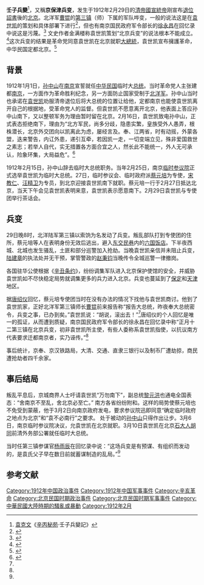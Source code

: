 {{主條目消歧義|本條目介紹的是1912年[[陆军第三镇|北洋軍第三鎮]]士兵發動的政變。關於其他同名或類似條目，請見[[北京兵變|北京兵變]]。}}

'''壬子兵變'''<ref>[[袁克文|袁克文]]《[[辛丙秘苑|辛丙秘苑]]·壬子兵變記》</ref>，又稱'''京保津兵变'''，发生于1912年2月29日的[[清帝國|清帝國]][[宣統帝|宣統帝]]刚宣布[[退位詔書|退位詔書]]後的[[北京|北京]]。北洋军[[曹锟|曹锟]]的[[陆军第三镇|第三镇]]（师）下属的军队哗变，一般的说法这是在[[袁世凯|袁世凯]]的策划和具体部署下进行<ref>{{cite web|url=http://news.xinhuanet.com/politics/2012-02/08/c_122671642.htm|title=“骨朽人间骂未消”——杀害李大钊的刽子手的下场|date=2012-02-08|publisher=新华网|accessdate=2014-10-30|archive-date=2014-12-08|archive-url=https://web.archive.org/web/20141208124859/http://news.xinhuanet.com/politics/2012-02/08/c_122671642.htm|dead-url=no}}</ref>，但也有南京国民政府军令部长的[[徐永昌|徐永昌]]在回忆录中说这是污蔑。<ref name="szscs">{{Cite web |url=http://www.cssn.cn/zgs/zgs_zgjds/201310/t20131025_546649.shtml |title=1912年“北京兵变”真的是袁世凯指使的吗？ |accessdate=2014-10-30 |archive-date=2014-10-30 |archive-url=https://web.archive.org/web/20141030155311/http://www.cssn.cn/zgs/zgs_zgjds/201310/t20131025_546649.shtml |dead-url=no }}</ref>
文史作者金满楼称袁世凯策划“北京兵变”的说法根本不能成立。<ref>{{cite web|url=http://www.cssn.cn/58/5800/580001/201306/t20130603_365205.shtml|title=论袁世凯策划民元“北京兵变”说之不能成立}}{{dead link|date=2017年11月 |bot=InternetArchiveBot |fix-attempted=yes }}</ref>这次兵变的结果是革命党同意袁世凯在北京就职[[大總統|大總統]]，袁世凯宣布擁護革命，中华民国定都北京。<ref>{{Cite web |url=http://news.china.com/history/all/11025807/20120228/17061494.html |title=袁世凯指使曹锟的部下制造了“北京兵变” |accessdate=2014-10-30 |archive-date=2014-10-30 |archive-url=https://web.archive.org/web/20141030155424/http://news.china.com/history/all/11025807/20120228/17061494.html |dead-url=no }}</ref>

==背景==
1912年1月1日，[[孙中山|孙中山]]在[[南京|南京]]宣誓就任[[中华民国|中华民国]]临时大[[总统|总统]]。当时革命党人主张建都[[南京|南京]]，一方面作为革命胜利纪念，另一方面防止国家受制于[[北洋军|北洋军]]。孙中山当时也承诺在[[袁世凯|袁世凯]]劝服清帝退位后将大总统的位置让给他，定都南京也能使袁世凯离开自己的根据地，受革命党人的监督。但袁世凯不愿意离开北京，他表面上答应孙中山南下，又以整顿军务为理由暂时留在北京。2月16日，袁世凯致电孙中山，正式表态拒绝南下，理由为“北方军民，尚多分歧，隐患实繁，皇族受外人愚弄，根株潜长，北京外交团向以凯离此为虑，屡经言及。奉、江两省，时有动摇，外蒙各盟，迭来警告，内讧外患，递引互牵，若因凯一走，一切变端立见，殊非爱国救世之素志；若举人自代，实无措置各方面合宜之人，然长此不能统一，外人无可承认，险象环集，大局益危”。<ref name="cnet">{{Cite web |url=http://www.cnetnews.com.cn/2009/0106/1303087.shtml |title=袁世凯制造“京保津兵变”的真相 |accessdate=2009-05-03 |archive-date=2009-08-05 |archive-url=https://web.archive.org/web/20090805085146/http://www.cnetnews.com.cn/2009/0106/1303087.shtml |dead-url=no }}</ref>

1912年2月15日，孙中山辞去临时大总统职务。当年2月25日，南京[[临时参议院|临时参议院]]正式选举袁世凯为临时大总统。27日，临时参议会、临时政府派[[蔡元培|蔡元培]]为专使，[[宋教仁|宋教仁]]、[[汪精卫|汪精卫]]为专员，到北京迎接袁世凯南下就职。蔡元培一行于2月27日抵达北京，当天下午会见袁世凯表明来意，袁世凯表示愿意南下。2月29日袁世凯与专使团举行茶话会。

==兵变==
29日晚8时，北洋陆军第三镇以索饷为名发动了兵变。叛乱部队打到专使团的住所，蔡元培等人在表明身份无效后逃出，避入[[东交民巷|东交民巷]]内的[[六国饭店|六国饭店]]。下半夜西城、北城也发生骚乱，土匪和部分巡警加入抢劫。当晚袁世凯亲信并未阻止兵变，[[陆建章|陆建章]]的执法处并无干预，掌管警政的[[赵秉钧|赵秉钧]]当晚传令全城巡警一律撤岗。

各国驻华公使根据《[[辛丑条约|辛丑条约]]》，纷纷调集军队进入北京保护使馆的安全，并威胁袁世凯如不尽快稳定局势就调集更多的兵力进入北京。兵变也蔓延到了[[保定|保定]]和[[天津|天津]]地区。

据[[唐绍仪|唐绍仪]]回忆，蔡元培专使团当时在没有办法的情况下找他与袁世凯商讨。他到了袁世凯家，正好北洋军第三镇师长[[曹锟|曹锟]]前来报告称“报告大总统，昨夜奉大总统密令，兵变之事，已办到矣。”袁世凯说：“胡说，滚出去！”<ref name="cnet"/>唐绍仪的个人回忆是唯一的孤证，从而遭到质疑，南京国民政府军令部长的徐永昌在回忆录中称“正月十二第三镇在北京兵变，初非袁世凯所主使，有些人委称系袁世凯指使，以抗议南方代表要求迁都南京者，实乃诬传。”<ref name="szscs"/>

事后统计，京奉、京汉铁路局，大清、交通、直隶三银行以及制币厂遭劫掠，商民遭抢劫者四千余家。

==事后结局==
叛乱平息后，京城商界人士吁请袁世凯“万勿南下”，副总统[[黎元洪|黎元洪]]也通电全国表态：“舍南京不至乱，舍北京必至亡。” 南方各省纷纷附和。这样的局势使蔡元培也不免受到蒙蔽，他于3月2日向南京政府发电，要求参议院迅即同意“确定临时政府之地点为北京”和“袁不必南行”之要求。 处于被动的[[孙中山|孙中山]]只得作出让步。3月6日，南京临时参议院决议，允袁世凯在北京就职。3月10日袁世凯在北京[[石大人胡同|石大人胡同]]前清外务部公署就任临时大总统。

当时任第三镇参谋官[[杨雨辰|杨雨辰]]在回忆录中说：“这场兵变是有预谋、有组织而发动的，是袁氏父子早在数日前就蓄谋制造的乱局。”<ref name="cnet"/>

==参考文献==
<div class="references-small">
<references />
</div>

[[Category:1912年中国政治事件|Category:1912年中国政治事件]]
[[Category:1912年中国军事事件|Category:1912年中国军事事件]]
[[Category:辛亥革命|Category:辛亥革命]]
[[Category:北京民国时期政治事件|Category:北京民国时期政治事件]]
[[Category:北京民国时期军事事件|Category:北京民国时期军事事件]]
[[Category:中華民國大陸時期的騷亂或暴動|Category:中華民國大陸時期的騷亂或暴動]]
[[Category:1912年2月|Category:1912年2月]]